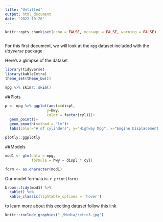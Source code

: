 ```yaml
---
title: "Untitled"
output: html_document
date: "2022-10-26"
---
```


```r
knitr::opts_chunk$set(echo = FALSE, message = FALSE, warning = FALSE)



```


For this first document, we will look at the `mpg` dataset included with the *tidyverse* package

Here's a glimpse of the dataset


```r
library(tidyverse)
library(kableExtra)
theme_set(theme_bw())

mpg %>% skimr::skim()
```


##Plots

```r
p <- mpg %>% ggplot(aes(x=displ,
                   y=hwy,
                   color = factor(cyl)))+
  geom_point()+
  geom_smooth(method = "lm")+
  labs(color="# of cylinders", y="Highway Mpg", x="Engine Displacement (L)")

plotly::ggplotly
```
##Models

```r
mod1 <- glm(data = mpg,
            formula = hwy ~ displ * cyl)

form <- as.character(mod1)
```

Our model formula is: `r print(form)`


```r
broom::tidy(mod1) %>% 
  kable() %>% 
  kable_classic(lightable_options = 'hover')
```

to learn more about this exciting dataset follow [this link](https://ggplot2.tidyverse.org/reference/mpg.html)


```r
knitr::include_graphics("./Media/retro3.jpg")
```
